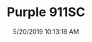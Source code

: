 ---
width: 2000
height: 1333
title: Purple 911SC
description: A custom purple 911SC.
date: 5/20/2019 10:13:18 AM
cameraMake: Sony
cameraModel: ILCE-7M3
lens: FE 24-105mm F4 G OSS
settingsfStop: f/4
settingsISO: ISO 100
settingsShutter: 1/400
settingsFocalLength: 105 mm
---